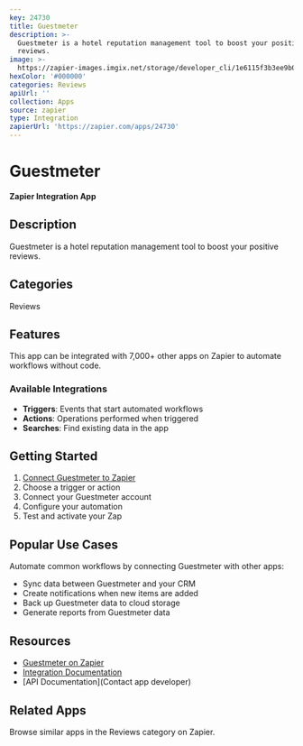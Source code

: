 ```yaml
---
key: 24730
title: Guestmeter
description: >-
  Guestmeter is a hotel reputation management tool to boost your positive
  reviews.
image: >-
  https://zapier-images.imgix.net/storage/developer_cli/1e6115f3b3ee9b0d350591a4397372f5.png?auto=format%2Ccompress&ixlib=python-3.0.0&q=50
hexColor: '#000000'
categories: Reviews
apiUrl: ''
collection: Apps
source: zapier
type: Integration
zapierUrl: 'https://zapier.com/apps/24730'
---
```

# Guestmeter

**Zapier Integration App**

## Description

Guestmeter is a hotel reputation management tool to boost your positive reviews.

## Categories

Reviews

## Features

This app can be integrated with 7,000+ other apps on Zapier to automate workflows without code.

### Available Integrations

- **Triggers**: Events that start automated workflows
- **Actions**: Operations performed when triggered
- **Searches**: Find existing data in the app

## Getting Started

1. [Connect Guestmeter to Zapier](https://zapier.com/apps/24730)
2. Choose a trigger or action
3. Connect your Guestmeter account
4. Configure your automation
5. Test and activate your Zap

## Popular Use Cases

Automate common workflows by connecting Guestmeter with other apps:

- Sync data between Guestmeter and your CRM
- Create notifications when new items are added
- Back up Guestmeter data to cloud storage
- Generate reports from Guestmeter data

## Resources

- [Guestmeter on Zapier](https://zapier.com/apps/24730)
- [Integration Documentation](https://zapier.com/apps/24730/integrations)
- [API Documentation](Contact app developer)

## Related Apps

Browse similar apps in the Reviews category on Zapier.
